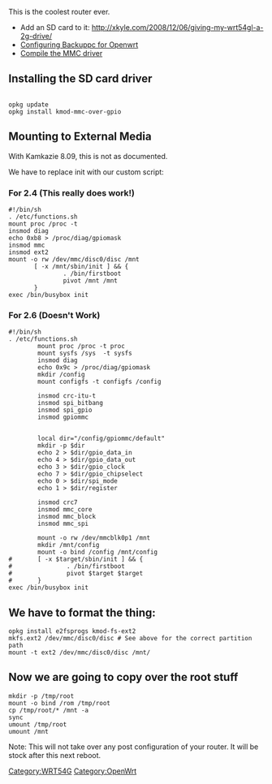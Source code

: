 This is the coolest router ever.
* Add an SD card to it: http://xkyle.com/2008/12/06/giving-my-wrt54gl-a-2g-drive/
* [[Configuring Backuppc for Openwrt]]
* [[Compile the MMC driver]]

== Installing the SD card driver ==
<pre> 
opkg update
opkg install kmod-mmc-over-gpio

</pre>

== Mounting to External Media ==
With Kamkazie 8.09, this is not as documented.

We have to replace init with our custom script:

=== For 2.4 (This really does work!)===
<pre>
#!/bin/sh
. /etc/functions.sh
mount proc /proc -t
insmod diag
echo 0xb8 > /proc/diag/gpiomask
insmod mmc
insmod ext2
mount -o rw /dev/mmc/disc0/disc /mnt
       [ -x /mnt/sbin/init ] && {    
               . /bin/firstboot 
               pivot /mnt /mnt       
       } 
exec /bin/busybox init
</pre>

=== For 2.6 (Doesn't Work)  ===
<pre>
#!/bin/sh
. /etc/functions.sh
        mount proc /proc -t proc 
        mount sysfs /sys  -t sysfs 
        insmod diag
        echo 0x9c > /proc/diag/gpiomask
        mkdir /config
        mount configfs -t configfs /config

        insmod crc-itu-t
        insmod spi_bitbang
        insmod spi_gpio
        insmod gpiommc
        
        
        local dir="/config/gpiommc/default"
        mkdir -p $dir
        echo 2 > $dir/gpio_data_in
        echo 4 > $dir/gpio_data_out
        echo 3 > $dir/gpio_clock
        echo 7 > $dir/gpio_chipselect
        echo 0 > $dir/spi_mode
        echo 1 > $dir/register

        insmod crc7
        insmod mmc_core
        insmod mmc_block
        insmod mmc_spi

        mount -o rw /dev/mmcblk0p1 /mnt
        mkdir /mnt/config
        mount -o bind /config /mnt/config
#       [ -x $target/sbin/init ] && {
#               . /bin/firstboot
#               pivot $target $target
#       }
exec /bin/busybox init

</pre>

== We have to format the thing: ==
<pre>
opkg install e2fsprogs kmod-fs-ext2
mkfs.ext2 /dev/mmc/disc0/disc # See above for the correct partition path
mount -t ext2 /dev/mmc/disc0/disc /mnt/
</pre>

== Now we are going to copy over the root stuff ==
<pre>
mkdir -p /tmp/root
mount -o bind /rom /tmp/root
cp /tmp/root/* /mnt -a
sync
umount /tmp/root
umount /mnt
</pre>
Note: This will not take over any post configuration of your router. It will be stock after this next reboot.

[[Category:WRT54G]][[Category:OpenWrt]]